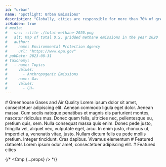 ```yaml
---
id: "urban"
name: "Spotlight: Urban Emissions"
description: "Globally, cities are responsible for more than 70% of greenhouse gas emissions. Cities have the power to reduce emissions using policies that benegit hte health of their citizens. The U.S. Greenhouse Gas Center welcomes a new set of tools aimed at supporting city decisionmakers."
isHidden: true
# media:
#   src: ::file ./total-methane-2020.png
#   alt: Map of total U.S. gridded methane emissions in the year 2020
#   author:
#     name: Environmental Protection Agency
#     url: "https://www.epa.gov"
# pubDate: 2023-08-31
# taxonomy:
#   - name: Topics
#     values:
#       - Anthropogenic Emissions
#   - name: Gas
#     values:
#       - CH₄
---
```




<Block tyep="wide">
    <Prose>
        # Greenhouse Gases and Air Quality
        Lorem ipsum dolor sit amet, consectetuer adipiscing elit. Aenean commodo ligula eget dolor. Aenean massa. Cum sociis natoque penatibus et magnis dis parturient montes, nascetur ridiculus mus. Donec quam felis, ultricies nec, pellentesque eu, pretium quis, sem. Nulla consequat massa quis enim. Donec pede justo, fringilla vel, aliquet nec, vulputate eget, arcu. In enim justo, rhoncus ut, imperdiet a, venenatis vitae, justo. Nullam dictum felis eu pede mollis pretium. Integer tincidunt. Cras dapibus. Vivamus elementum
    </Prose>
</Block>

<Block type="wide">
  <Prose>
        # Featured datasets
        Lorem ipsum odor amet, consectetuer adipiscing elit.
  </Prose>
</Block>
<KeypointsDatasets/>

<Block type="wide">
    <Prose>
        # Featured cities        
    </Prose>
</Block>

<KeypointsCities/>

{/* <Cmp {...props} /> */}
